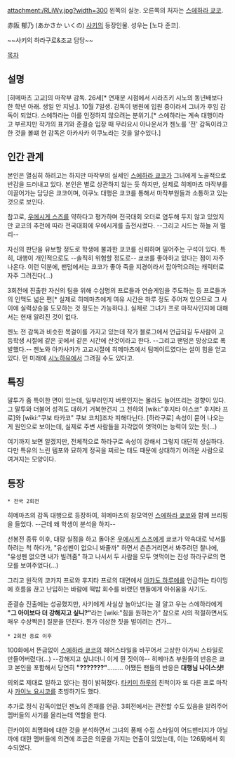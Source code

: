 attachment:/RLiWy.jpg?width=300
왼쪽의 실눈. 오른쪽의 처자는 [[스에하라 쿄코]].

赤阪 郁乃 (あかさか いくの)
[[사키]]의 등장인물. 성우는 [노다 준코].

~~사키의 하라구로&조교 담당~~

[[목차]]

== 설명 ==
[히메마츠 고교]의 마작부 감독. 26세[* 연재분 시점에서 시라츠키 시노의 동년배보다 한 학년 아래. 생일 안 지남.]. 10월 7일생. 감독이 병원에 입원 중이라서 그녀가 후임 감독이 되었다. 스에하라는 이를 인정하지 않으려는 분위기.[* 스에하라는 계속 대행이라고 부르지만 작가의 표기와 준결승 입장 때 무라요시 아나운서가 젠노를 '전' 감독이라고 한 것을 볼떄 현 감독은 아카사카 이쿠노라는 것을 알수있다.]

== 인간 관계 ==
본인은 열심히 하려고는 하지만 마작부의 실세인 [[스에하라 쿄코]]가 그녀에게 노골적으로 반감을 드러내고 있다. 본인은 별로 상관하지 않는 듯 하지만, 실제로 히메마츠 마작부를 이끌어가는 담당은 쿄코이며, 이쿠노 대행은 쿄코를 통해서 마작부원들과 소통하고 있는 것으로 보인다.

참고로, [[우에시게 스즈]]를 약하다고 평가하며 전국대회 오더로 염두해 두지 않고 있었지만 쿄코의 추천에 따라 전국대회에 우에시게를 출전시켰다. --그리고 시드는 하늘 저 멀리--

자신의 판단을 유보할 정도로 학생에 불과한 쿄코를 신뢰하며 밀어주는 구석이 있다. 특히, 대행이 개인적으로도 --솔직히 위험할 정도로-- 쿄코를 좋아하고 있다는 점이 자주 나온다. 이런 덕분에, 팬덤에서는 쿄코가 좋아 죽을 지경이라서 잡아먹으려는 캐릭터로 자주 그려진다(…)

3회전에 진출한 자신의 팀을 위해 수십명의 프로들과 연습게임을 주도하는 등 프로들과의 인맥도 넓은 편[* 실제로 히메마츠에게 여유 시간은 하루 정도 주어져 있으므로 그 사이에 실력상승을 도모하는 것 정도는 가능하다.]. 실제로 그녀가 프로 마작사인지에 대해서는 현재 알려진 것이 없다.

젠노 전 감독과 비슷한 목걸이를 가지고 있는데 작가 블로그에서 언급되길 두사람이 고등학생 시절에 같은 곳에서 같은 시간에 산것이라고 한다. --그리고 팬덤은 망상으로 폭발했다.-- 젠노와 아카사카가 고교시절에 히메마츠에서 팀메이트였다는 설이 힘을 얻고 있다. 먼 미래에 [[시노하유]]에서 그려질 수도 있다고.

== 특징 ==
말투가 좀 특이한 면이 있는데, 일부러인지 버릇인지는 몰라도 늘어뜨리는 경향이 있다. 그 말투와 더불어 성격도 대하기 거북한건지 그 천하의 [wiki:"후지타 야스코" 후지타 프로]와 [wiki:"쿠보 타카코" 쿠보 코치]조차 피해다닌다. [하라구로] 속성이 묻어 나오는게 원인으로 보이는데, 실제로 주변 사람들을 자각없이 엿먹이는 능력이 있는 듯(…)

여기까지 보면 알겠지만, 전체적으로 하라구로 속성이 강해서 그렇지 대단히 성실하다. 다만 특유의 느린 템포와 묘하게 정곡을 찌르는 태도 때문에 상대하기 어려운 사람으로 여겨지는 모양이다. 

== 등장 ==
 * 전국 2회전
히메마츠의 감독 대행으로 등장하여, 히메마츠의 참모역인 [[스에하라 쿄코]]와 함께 브리핑을 들었다. --근데 왜 학생이 분석을 하지-- 

선봉전 종류 이후, 대량 실점을 하고 돌아온 [[우에시게 스즈]]에게 쿄코가 약속대로 낙서를 하려는 척 하다가, "유성펜이 없으니 봐줄까" 하면서 츤츤거리면서 봐주려던 찰나에, "유성펜 없으면 내가 빌려줌" 하고 나서서 두 사람을 모두 엿먹이는 진성 하라구로의 면모를 보여주었다(…)

그리고 원작의 코카지 프로와 후지타 프로의 대면에서 [[아카도 하루에]]를 언급하는 타이밍에 흐름을 끊고 난입하는 바람에 떡밥 회수를 바랬던 팬들에게 아쉬움을 사기도. 

준결승 진출에는 성공했지만, 사키에게 사실상 놀아났다는 걸 알고 우는 스에하라에게 '''"그 아이보다 더 강해지고 싶니?"'''라는 [wiki:"힘을 원하는가" 참으로 시의 적절하면서도 매우 수상쩍은] 질문을 던진다. 뭔가 이상한 짓을 벌이려는 건가…

 * 2회전 종료 이후
100화에서 뜬금없이 [[스에하라 쿄코]]의 헤어스타일을 바꾸어서 고상한 아가씨 스타일로 만들어버렸다(…) --강해지고 싶냐더니 이게 뭔 짓이야-- 히메마츠 부원들의 반응은 쿄코 본인을 포함해서 당연히 '''"???????"'''……… 어쨌든 팬들의 반응은 '''대행님 나이스샷!'''

의외로 제대로 일하고 있다는 점이 밝혀졌다. [[타키미 하루]]의 친척이자 또 다른 프로 마작사 [[카이노 요시코]]를 초빙하기도 했다.

추가로 정식 감독이었던 젠노의 존재를 언급. 3회전에서는 관전할 수도 있음을 알려주어 멤버들의 사기를 올리는데 역할을 한다.

린카이의 최명화에 대한 것을 분석하면서 그녀의 풍패 수집 스타일이 어드밴티지가 아닐까에 대한 멤버들에 의견에 조금은 의문을 가지는 연출이 있었는데, 이는 126局에서 회수되었다.

